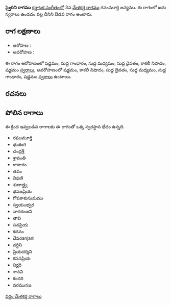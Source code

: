 {{Infobox ragam
	| name          	= స్వైరిని
	| synonym	    	= 
	| mela          	= 
	| chakra        	= 
	| janaka        	= 
	| type          	= ఔడవ
	| arohanam      	= {{svaraC|S|G1|M1|D1|N3|S'}} 
	| avarohanam    	= {{svaraC|S'|N3|D1|M1|G1|S}}
	| jeeva         	=
	| chhaya        	=
	| nyasa         	=
	| vishesha      	= 
	| equivalent  		= 
}}
{{కర్ణాటక సంగీత రాగాలు}}
'''స్వైరిని రాగము''' [[కర్ణాటక సంగీతం]]లో 3వ [[మేళకర్త రాగము]] గనంమూర్తి జన్యము.  ఈ రాగంలో ఐదు స్వరాలు ఉండడం వల్ల దీనిని ఔడవ రాగం అంటారు.


==రాగ లక్షణాలు==


* ఆరోహణ : {{svaraC|S|G1|M1|D1|N3|S'}} 
* అవరోహణ : {{svaraC|S'|N3|D1|M1|G1|S}}

ఈ రాగం ఆరోహణంలో షడ్జమం, సుద్ద గాంధారం, సుద్ద మధ్యమం, సుద్ద దైవతం, కాకలీ నిషాదం, షడ్జమం [[స్వరాలు]], అవరోహణంలో షడ్జమం, కాకలీ నిషాదం, సుద్ద దైవతం, సుద్ద మధ్యమం, సుద్ద గాంధారం, షడ్జమం [[స్వరాలు]] ఉంటాయి.

==రచనలు==



==పోలిన రాగాలు==
ఈ క్రింద ఇవ్వబడిన రాగాలకు ఈ రాగంతో ఒక్క స్వరస్థాన భేదం ఉన్నది.
* రఘుమూర్తి
* భుజింగి
* చంద్రశ్రీ
* శ్రావంతి
* కాటారం
* తవం
* విఫణి
* శుదాత్త్వ
* భవజప్రియ
* గోపకాకుసుమము
* స్వయంభ్వర
* నాదరంజని
* తావి
* సనప్రియ
* కదనం
* దేవరanjani
* వర్ధిని
* ప్రియదర్శిని
* కసనప్రియ
* నిర్హరి
* శానవి
* కందరి
* వరమునజ



[[వర్గం:మేళకర్త రాగాలు]]